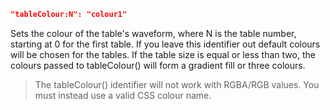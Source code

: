 ```json
"tableColour:N": "colour1"
```
Sets the colour of the table's waveform, where N is the table number, starting at 0 for the first table. If you leave this identifier out default colours will be chosen for the tables. If the table size is equal or less than two, the colours passed to tableColour() will form a gradient fill or three colours.
>The tableColour() identifier will not work with RGBA/RGB values. You must instead use a valid CSS colour name.

